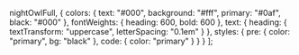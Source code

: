 
  nightOwlFull,
  {
    colors: {
      text: "#000",
      background: "#fff",
      primary: "#0af",
      black: "#000"
    },
    fontWeights: {
      heading: 600,
      bold: 600
    },
    text: {
      heading: {
        textTransform: "uppercase",
        letterSpacing: "0.1em"
      }
    },
    styles: {
      pre: {
        color: "primary",
        bg: "black"
      },
      code: {
        color: "primary"
      }
    }
  }
];


<Head>
  <link
    href="https://fonts.googleapis.com/css?family=Montserrat:300,300i,400,400i,500,500i,700"
    rel="stylesheet"
  />
</Head>

<div style={{marginLeft: '65px'}}>

<Title text="ES8, ES9, ES10+… Let’s explore JavaScript’s exciting new features" />

<p style={{marginTop: '75px'}}> MagnoliaJS, 2020 </p>

 </div>

 ---

 <Title text="About me" />

- Developer Advocate Engineer at <em>Auth0</em>
- <em>egghead.io</em> instructor
- Catch me on <em>tylerclark.dev</em>
- Live streaming on <em>twitch.tv/livewithtyler</em>

<Footer />

